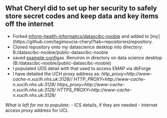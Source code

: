 ## What Cheryl did to set up her security to safely store secret codes and keep data and key items off the internet

- Forked [inform-health-informatics/datascibc-noobie](https://github.com/inform-health-informatics/datascibc-noobie) and added to [my] (https://github.com/tagimoucia-cheryl?tab=repositories)repository.
- Cloned repository onto my datascience desktop into directory: B:/datascibc-noobie/public-datascibc-noobie
- saved [example-config](https://github.com/tagimoucia-cheryl/datascibc-noobie-1/tree/feature/security-basics)as .Renviron in  directory on data science desktop (B:/datascibc-noobie/public-datascibc-noobie)
- I populated UDS detail with that used to access EMAP via dbForge 
- I have detailed the UCH proxy address as: 
_http_proxy=http://www-cache-n.xuclh.nhs.uk:3128//_
_HTTP_PROXY=http://www-cache-n.xuclh.nhs.uk:3128/_
_https_proxy=http://www-cache-n.xuclh.nhs.uk:3128/_
_HTTPS_PROXY=http://www-cache-n.xuclh.nhs.uk:3128/_

*What is left for me to populate:*
- ICS details, if they are needed
- internet access proxy address for UCL
